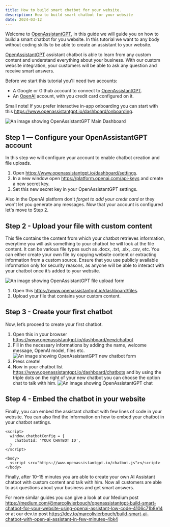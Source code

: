 ```yaml
---
title: How to build smart chatbot for your website.
description: How to build smart chatbot for your website
date: 2024-03-12
---
```


Welcome to [OpenAssistantGPT](https://www.openassistantgpt.io/), in this guide we will guide you on how to build a smart chatbot for you website.
In this tutorial we want to any body without coding skills to be able to create an assistant to your website.

[OpenAssistantGPT](https://www.openassistantgpt.io/) assistant chatbot is able to learn from any custom content and understand everything about your business. With our custom website integration, your customers will be able to ask any question and receive smart answers.

Before we start this tutorial you'll need two accounts:
- A Google or Github account to connect to [OpenAssistantGPT](https://www.openassistantgpt.io/).
- An [OpenAI](https://openai.com/) account, with you credit card configured on it.

Small note! If you prefer interactive in-app onboarding you can start with this https://www.openassistantgpt.io/dashboard/onboarding.

<img
  src="/dashboard.png"
  title="OpenAssistantGPT Main Dashboard"
  alt="An image showing OpenAssistantGPT Main Dashboard"
/>

## Step 1 — Configure your OpenAssistantGPT account

In this step we will configure your account to enable chatbot creation and file uploads.

1. Open https://www.openassistantgpt.io/dashboard/settings. 
2. In a new window open https://platform.openai.com/api-keys and create a new secret key.
3. Set this new secret key in your OpenAssistantGPT settings.

Also in the OpenAI platform don't *forget to add your credit card* or they won't let you generate any messages. Now that your account is configured let's move to Step 2.

## Step 2 - Upload your file with custom content

This file contains the content from which your chatbot retrieves information, everytime you will ask something to your chatbot he will look at the file content. It can be various file types such as .docx, .txt, .slx, .csv, etc. You can either create your own file by copying website content or extracting information from a custom source. Ensure that you use publicly available information only for security reasons, as anyone will be able to interact with your chatbot once it’s added to your website.

<img
  src="/upload_file.png"
  title="OpenAssistantGPT File Upload Form"
  alt="An image showing OpenAssistantGPT file upload form"
/>

1. Open this https://www.openassistantgpt.io/dashboard/files.
2. Upload your file that contains your custom content.

## Step 3 - Create your first chatbot

Now, let’s proceed to create your first chatbot.

1. Open this in your browser https://www.openassistantgpt.io/dashboard/new/chatbot
2. Fill in the necessary informations by adding the name, welcome message, OpenAI model, files etc.
<img
  src="/new_chatbot_form.png"
  title="OpenAssistantGPT new chatbot form"
  alt="An image showing OpenAssistantGPT new chatbot form"
/>
3. Press create!
4. Now in your chatbot list https://www.openassistantgpt.io/dashboard/chatbots and by using the triple dots on the right of your new chatbot you can choose the option chat to talk with him.
<img
  src="/chatbox.png"
  title="OpenAssistantGPT Chat Box"
  alt="An image showing OpenAssistantGPT chat"
/>

## Step 4 - Embed the chatbot in your website

Finally, you can embed the assistant chatbot with few lines of code in your website.
You can also find the information on how to embed your chatbot in your chatbot settings.

```
<script>
  window.chatbotConfig = {
    chatbotId: 'YOUR CHATBOT ID',
  }
</script>

<body>
  <script src="https://www.openassistantgpt.io/chatbot.js"></script>
</body>
```

Finally, after 10–15 minutes you are able to create your own AI Assistant chatbot with custom content and talk with him. Now all customers are able to ask questions about your business and get smart answers.

For more similar guides you can give a look at our Medium post https://medium.com/@marcolivierbouch/openassistantgpt-build-smart-chatbot-for-your-website-using-openai-assistant-low-code-4106c71b8e14 or at our dev.to post https://dev.to/marcolivierbouch/build-smart-ai-chatbot-with-open-ai-assistant-in-few-minutes-4bk4